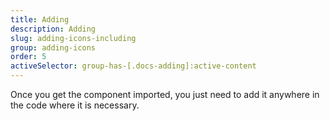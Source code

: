 ```yaml
---
title: Adding
description: Adding
slug: adding-icons-including
group: adding-icons
order: 5
activeSelector: group-has-[.docs-adding]:active-content
---
```


Once you get the component imported, you just need to add it anywhere in the code where it is necessary.

<br />
